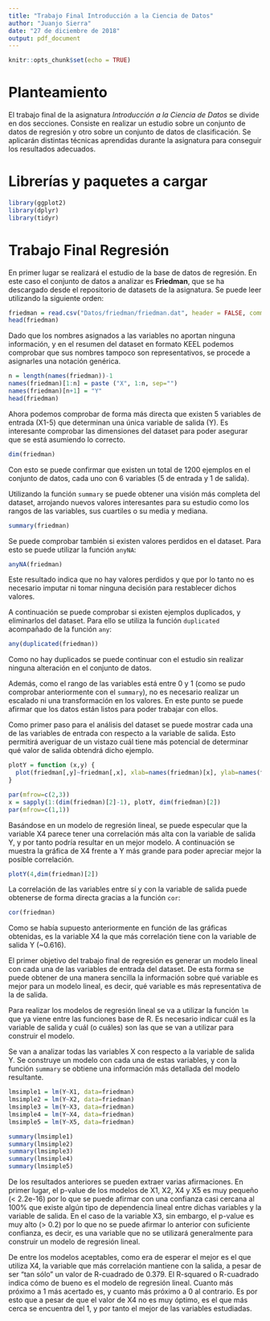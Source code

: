 ```yaml
---
title: "Trabajo Final Introducción a la Ciencia de Datos"
author: "Juanjo Sierra"
date: "27 de diciembre de 2018"
output: pdf_document
---
```


```r
knitr::opts_chunk$set(echo = TRUE)
```

# Planteamiento

El trabajo final de la asignatura _Introducción a la Ciencia de Datos_ se divide en dos secciones. Consiste en realizar un estudio sobre un conjunto de datos de regresión y otro sobre un conjunto de datos de clasificación. Se aplicarán distintas técnicas aprendidas durante la asignatura para conseguir los resultados adecuados.

# Librerías y paquetes a cargar

```r
library(ggplot2)
library(dplyr)
library(tidyr)
```


# Trabajo Final Regresión

En primer lugar se realizará el estudio de la base de datos de regresión. En este caso el conjunto de datos a analizar es **Friedman**, que se ha descargado desde el repositorio de datasets de la asignatura. Se puede leer utilizando la siguiente orden:

```r
friedman = read.csv("Datos/friedman/friedman.dat", header = FALSE, comment.char = "@")
head(friedman)
```

Dado que los nombres asignados a las variables no aportan ninguna información, y en el resumen del dataset en formato KEEL podemos comprobar que sus nombres tampoco son representativos, se procede a asignarles una notación genérica.

```r
n = length(names(friedman))-1
names(friedman)[1:n] = paste ("X", 1:n, sep="")
names(friedman)[n+1] = "Y"
head(friedman)
```

Ahora podemos comprobar de forma más directa que existen 5 variables de entrada (X1-5) que determinan una única variable de salida (Y). Es interesante comprobar las dimensiones del dataset para poder asegurar que se está asumiendo lo correcto.

```r
dim(friedman)
```

Con esto se puede confirmar que existen un total de 1200 ejemplos en el conjunto de datos, cada uno con 6 variables (5 de entrada y 1 de salida).

Utilizando la función `summary` se puede obtener una visión más completa del dataset, arrojando nuevos valores interesantes para su estudio como los rangos de las variables, sus cuartiles o su media y mediana.

```r
summary(friedman)
```

Se puede comprobar también si existen valores perdidos en el dataset. Para esto se puede utilizar la función `anyNA`:

```r
anyNA(friedman)
```

Este resultado indica que no hay valores perdidos y que por lo tanto no es necesario imputar ni tomar ninguna decisión para restablecer dichos valores.

A continuación se puede comprobar si existen ejemplos duplicados, y eliminarlos del dataset. Para ello se utiliza la función `duplicated` acompañado de la función `any`:

```r
any(duplicated(friedman))
```

Como no hay duplicados se puede continuar con el estudio sin realizar ninguna alteración en el conjunto de datos.

Además, como el rango de las variables está entre 0 y 1 (como se pudo comprobar anteriormente con el `summary`), no es necesario realizar un escalado ni una transformación en los valores. En este punto se puede afirmar que los datos están listos para poder trabajar con ellos.

Como primer paso para el análisis del dataset se puede mostrar cada una de las variables de entrada con respecto a la variable de salida. Esto permitirá averiguar de un vistazo cuál tiene más potencial de determinar qué valor de salida obtendrá dicho ejemplo.

```r
plotY = function (x,y) {
  plot(friedman[,y]~friedman[,x], xlab=names(friedman)[x], ylab=names(friedman)[y])
}

par(mfrow=c(2,3))
x = sapply(1:(dim(friedman)[2]-1), plotY, dim(friedman)[2])
par(mfrow=c(1,1))
```

Basándose en un modelo de regresión lineal, se puede especular que la variable X4 parece tener una correlación más alta con la variable de salida Y, y por tanto podría resultar en un mejor modelo. A continuación se muestra la gráfica de X4 frente a Y más grande para poder apreciar mejor la posible correlación.

```r
plotY(4,dim(friedman)[2])
```

La correlación de las variables entre sí y con la variable de salida puede obtenerse de forma directa gracias a la función `cor`:

```r
cor(friedman)
```

Como se había supuesto anteriormente en función de las gráficas obtenidas, es la variable X4 la que más correlación tiene con la variable de salida Y (~0.616).

El primer objetivo del trabajo final de regresión es generar un modelo lineal con cada una de las variables de entrada del dataset. De esta forma se puede obtener de una manera sencilla la información sobre qué variable es mejor para un modelo lineal, es decir, qué variable es más representativa de la de salida.

Para realizar los modelos de regresión lineal se va a utilizar la función `lm` que ya viene entre las funciones base de R. Es necesario indicar cuál es la variable de salida y cuál (o cuáles) son las que se van a utilizar para construir el modelo.

Se van a analizar todas las variables X con respecto a la variable de salida Y. Se construye un modelo con cada una de estas variables, y con la función `summary` se obtiene una información más detallada del modelo resultante.

```r
lmsimple1 = lm(Y~X1, data=friedman)
lmsimple2 = lm(Y~X2, data=friedman)
lmsimple3 = lm(Y~X3, data=friedman)
lmsimple4 = lm(Y~X4, data=friedman)
lmsimple5 = lm(Y~X5, data=friedman)

summary(lmsimple1)
summary(lmsimple2)
summary(lmsimple3)
summary(lmsimple4)
summary(lmsimple5)
```

De los resultados anteriores se pueden extraer varias afirmaciones. En primer lugar, el p-value de los modelos de X1, X2, X4 y X5 es muy pequeño (< 2.2e-16) por lo que se puede afirmar con una confianza casi cercana al 100% que existe algún tipo de dependencia lineal entre dichas variables y la variable de salida. En el caso de la variable X3, sin embargo, el p-value es muy alto (> 0.2) por lo que no se puede afirmar lo anterior con suficiente confianza, es decir, es una variable que no se utilizará generalmente para construir un modelo de regresión lineal.

De entre los modelos aceptables, como era de esperar el mejor es el que utiliza X4, la variable que más correlación mantiene con la salida, a pesar de ser "tan sólo" un valor de R-cuadrado de 0.379. El R-squared o R-cuadrado indica cómo de bueno es el modelo de regresión lineal. Cuanto más próximo a 1 más acertado es, y cuanto más próximo a 0 al contrario. Es por esto que a pesar de que el valor de X4 no es muy óptimo, es el que más cerca se encuentra del 1, y por tanto el mejor de las variables estudiadas.